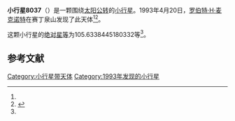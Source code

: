 {{Infobox planet
| bgcolour = #FFFFC0
| name = 8037
| symbol = 
| image = 
| caption = 
| discovery = yes
| discovery_ref = 
| discoverer = [[罗伯特·H·麦克诺特|罗伯特·H·麦克诺特]]
| discovery_site = [[赛丁泉山|赛丁泉山]] 
| discovered = 1993年4月20日
| designations = yes
| mp_name = 
| named_after = 
| alt_names = 
| mp_category = [[阿莫尔型小行星|阿莫尔型小行星]]
| orbit_ref = <ref name="a">[http://ssd.jpl.nasa.gov/sbdb.cgi?sstr=8037 8037] {{Wayback|url=http://ssd.jpl.nasa.gov/sbdb.cgi?sstr=8037 |date=20210807030631 }}，小行星數據庫瀏覽器（JPL Small-Body Database Browser）－[[美国国家航空航天局|美国国家航空航天局]]喷气推进实验室</ref>
| epoch = 2456400.5 (2013年4月18日更新)
| aphelion = {{convert|2.816498017057669|AU|km|3|abbr=on|lk=out}}
| perihelion = {{convert|1.156656714254006|AU|km|3|abbr=on}}
| semimajor = {{convert|1.986577365655837|AU|km|3|abbr=on}}
| eccentricity = 0.417764073
| period = 1022.71977 [[日|日]]<br />2.8[[儒略年|儒略年]]
| avg_speed = 
| inclination = 5.907926655227846
| asc_node = 22.4995832423715
| mean_anomaly = 
| arg_peri = 105.6338445180332
| satellites = 
| physical_characteristics = yes
| dimensions = 
| mass = 
| density = 
| surface_grav = 
| escape_velocity = 
| sidereal_day = 
| axial_tilt = 
| pole_ecliptic_lat = 
| pole_ecliptic_lon = 
| albedo = 
| temperatures= 
| temp_name1 = 
| mean_temp_1 = 
| max_temp_1 = 
| temp_name2 = 
| max_temp_2 = 
| spectral_type = 
| abs_magnitude = 105.6338445180332
}}

'''小行星8037'''（{{lang-en|8037}}）是一颗围绕[[太阳|太阳]][[公转|公转]]的[[小行星|小行星]]。1993年4月20日，[[罗伯特·H·麦克诺特|罗伯特·H·麦克诺特]]在赛丁泉山发现了此天体<ref name="a" /><ref>{{cite news|title=小行星列表|url=http://cfa-www.harvard.edu/iau/lists/NumberedMPs.txt|accessdate=2013-07-08|newspaper=哈佛大学|archive-date=2008-05-17|archive-url=https://web.archive.org/web/20080517010638/http://cfa-www.harvard.edu/iau/lists/NumberedMPs.txt|dead-url=no}}</ref>。

这颗小行星的[[绝对星等|绝对星等]]为105.6338445180332等<ref name="a" />。

==参考文献==
{{reflist}}
{{Minor Planet Number|[[小行星8036|小行星8036]]|[[小行星8038|小行星8038]]}}

{{小天体}}

[[Category:小行星带天体|Category:小行星带天体]]
[[Category:1993年发现的小行星|Category:1993年发现的小行星]]

{{asteroid-stub}}